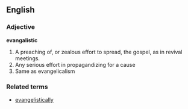 ==English==

===Adjective===
'''evangalistic'''
# A preaching of, or zealous effort to spread, the gospel, as in revival meetings.
# Any serious effort in propagandizing for a cause
# Same as evangelicalism

===Related terms===
*[[evangelistically]]